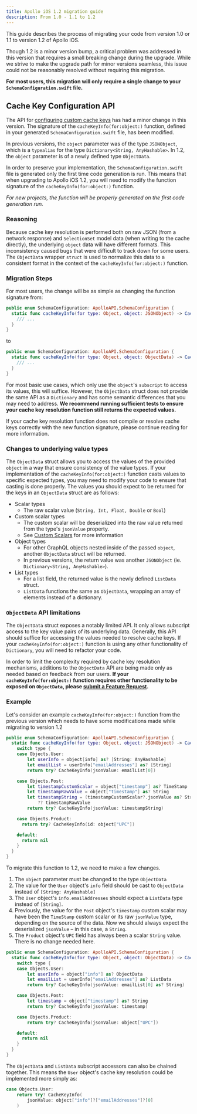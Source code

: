 ```yaml
---
title: Apollo iOS 1.2 migration guide
description: From 1.0 - 1.1 to 1.2
---
```


This guide describes the process of migrating your code from version 1.0 or 1.1 to version 1.2 of Apollo iOS.

Though 1.2 is a minor version bump, a critical problem was addressed in this version that requires a small breaking change during the upgrade. While we strive to make the upgrade path for minor versions seamless, this issue could not be reasonably resolved without requiring this migration.

**For most users, this migration will only require a single change to your `SchemaConfiguration.swift` file.**

## Cache Key Configuration API

The API for [configuring custom cache keys](../caching/cache-key-resolution) has had a minor change in this version. The signature of the `cacheKeyInfo(for:object:)` function, defined in your generated `SchemaConfiguration.swift` file, has been modified.

In previous versions, the `object` parameter was of the type `JSONObject`, which is a `typealias` for the type `Dictionary<String, AnyHashable>`. In 1.2, the `object` parameter is of a newly defined type `ObjectData`.

In order to preserve your implementation, the `SchemaConfiguration.swift` file is generated only the first time code generation is run. This means that when upgrading to Apollo iOS 1.2, you will need to modify the function signature of the `cacheKeyInfo(for:object:)` function.

*For new projects, the function will be properly generated on the first code generation run.*

### Reasoning

Because cache key resolution is performed both on raw JSON (from a network response) and `SelectionSet` model data (when writing to the cache directly), the underlying `object` data will have different formats. This inconsistency caused bugs that were difficult to track down for some users. The ``ObjectData`` wrapper `struct` is used to normalize this data to a consistent format in the context of the `cacheKeyInfo(for:object:)` function.

### Migration Steps

For most users, the change will be as simple as changing the function signature from:

```swift title="v1.0 SchemaConfiguration.swift"
public enum SchemaConfiguration: ApolloAPI.SchemaConfiguration {
  static func cacheKeyInfo(for type: Object, object: JSONObject) -> CacheKeyInfo? {
    /// ...
  }
}
```

to

```swift title="v1.2 SchemaConfiguration.swift"
public enum SchemaConfiguration: ApolloAPI.SchemaConfiguration {
  static func cacheKeyInfo(for type: Object, object: ObjectData) -> CacheKeyInfo? {
    /// ...
  }
}
```

For most basic use cases, which only use the `object`'s `subscript` to access its values, this will suffice. However, the `ObjectData` struct does not provide the same API as a `Dictionary` and has some semantic differences that you may need to address. **We recommend running sufficient tests to ensure your cache key resolution function still returns the expected values.**

If your cache key resolution function does not compile or resolve cache keys correctly with the new function signature, please continue reading for more information.

### Changes to underlying value types

The `ObjectData` struct allows you to access the values of the provided `object` in a way that ensure consistency of the value types. If your implementation of the `cacheKeyInfo(for:object:)` function casts values to specific expected types, you may need to modify your code to ensure that casting is done properly. The values you should expect to be returned for the keys in an `ObjectData` struct are as follows:

- Scalar types
  - The raw scalar value (`String, Int, Float, Double` or `Bool`)
- Custom scalar types
  - The custom scalar will be deserialized into the raw value returned from the type's `jsonValue` property.
  - See [Custom Scalars](../custom-scalars) for more information
- Object types
  - For other GraphQL objects nested inside of the passed `object`, another `ObjectData` struct will be returned.
  - In previous versions, the return value was another `JSONObject` (ie. `Dictionary<String, AnyHashable>`).
- List types
  - For a list field, the returned value is the newly defined `ListData` struct.
  - `ListData` functions the same as `ObjectData`, wrapping an array of elements instead of a dictionary.

### `ObjectData` API limitations

The `ObjectData` struct exposes a notably limited API. It only allows subscript access to the key value pairs of its underlying data. Generally, this API should suffice for accessing the values needed to resolve cache keys. If your `cacheKeyInfo(for:object:)` function is using any other functionality of `Dictionary`, you will need to refactor your code.

In order to limit the complexity required by cache key resolution mechanisms, additions to the `ObjectData` API are being made only as needed based on feedback from our users. **If your `cacheKeyInfo(for:object:)` function requires other functionality to be exposed on `ObjectData`, please [submit a Feature Request](https://github.com/apollographql/apollo-ios/issues/new?template=feature_request.yaml).**

### Example

Let's consider an example `cacheKeyInfo(for:object:)` function from the previous version which needs to have some modifications made while migrating to version 1.2

```swift title="v1.0 SchemaConfiguration.swift"
public enum SchemaConfiguration: ApolloAPI.SchemaConfiguration {
  static func cacheKeyInfo(for type: Object, object: JSONObject) -> CacheKeyInfo? {
    switch type {
    case Objects.User:
        let userInfo = object[info] as? [String: AnyHashable]
        let emailList = userInfo["emailAddresses"] as? [String]
        return try? CacheKeyInfo(jsonValue: emailList[0])

    case Objects.Post:
        let timestampCustomScalar = object["timestamp"] as? TimeStamp
        let timestampRawValue = object["timestamp"] as? String
        let timestampString = (timestampCustomScalar?.jsonValue as? String)
            ?? timestampRawValue
        return try? CacheKeyInfo(jsonValue: timestampString)

    case Objects.Product:
      return try? CacheKeyInfo(id: object["UPC"])

    default:
      return nil
    }
  }
}
```

To migrate this function to 1.2, we need to make a few changes.

1. The `object` parameter must be changed to the type `ObjectData`
2. The value for the `User` object's `info` field should be cast to `ObjectData` instead of `[String: AnyHashable]`
3. The `User` object's `info.emailAddresses` should expect a `ListData` type instead of `[String]`.
4. Previously, the value for the `Post` object's `timestamp` custom scalar may have been the `TimeStamp` custom scalar or its raw `jsonValue` type, depending on the source of the data. Now we should always expect the deserialized `jsonValue` – in this case, a `String`.
5. The `Product` object's `UPC` field has always been a scalar `String` value. There is no change needed here.

```swift title="v1.2 SchemaConfiguration.swift"
public enum SchemaConfiguration: ApolloAPI.SchemaConfiguration {
  static func cacheKeyInfo(for type: Object, object: ObjectData) -> CacheKeyInfo? {
    switch type {
    case Objects.User:
        let userInfo = object["info"] as? ObjectData
        let emailList = userInfo["emailAddresses"] as? ListData
        return try? CacheKeyInfo(jsonValue: emailList[0] as? String)

    case Objects.Post:
        let timestamp = object["timestamp"] as? String
        return try? CacheKeyInfo(jsonValue: timestamp)

    case Objects.Product:
        return try? CacheKeyInfo(jsonValue: object["UPC"])

    default:
      return nil
    }
  }
}
```

The `ObjectData` and `ListData` subscript accessors can also be chained together. This means the `User` object's cache key resolution could be implemented more simply as:

```swift
case Objects.User:
    return try? CacheKeyInfo(
        jsonValue: object["info"]?["emailAddresses"]?[0]
    )
```